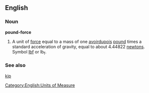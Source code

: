 ==English==
===Noun===
'''pound-force'''
#A unit of [[force]] equal to a mass of one [[avoirdupois]] [[pound]] times a standard acceleration of gravity, equal to about 4.44822 [[newton]]s. Symbol [[lbf]] or lb<sub>f</sub>.

===See also===
[[kip]]

[[Category:English:Units of Measure]]